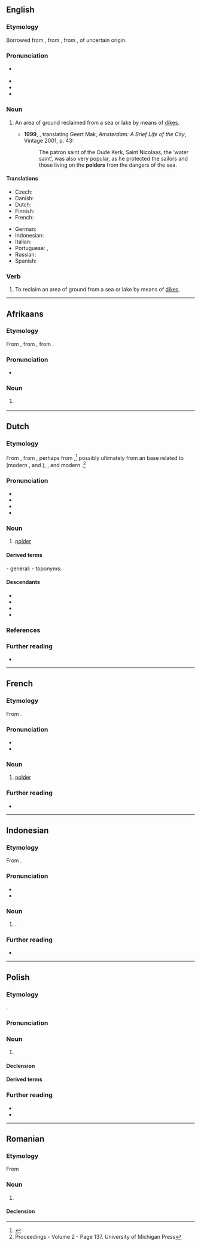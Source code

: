 {{also|Polder|pólder}}
==English==

===Etymology===
Borrowed from {{bor|en|nl|polder}}, from {{der|en|dum|polre}}, from {{der|en|odt|polra}}, of uncertain origin.

===Pronunciation===
* {{a|UK}} {{IPA|en|/ˈpəʊldə/|/ˈpɒldə/}}
* {{audio|en|LL-Q1860 (eng)-Vealhurl-polder.wav|Audio (Southern England)}}
* {{hyphenation|en|pol|der}}
* {{rhymes|en|əʊldə(ɹ)|s=2}}

===Noun===
{{en-noun}}

# {{lb|en|geography}} An area of ground reclaimed from a sea or lake by means of [[dike]]s. {{defdate|from 17th c.}}
#* '''1999''', {{w|Philipp Blom}}, translating Geert Mak, ''Amsterdam: A Brief Life of the City'', Vintage 2001, p. 43:
#*: The patron saint of the Oude Kerk, Saint Nicolaas, the ‘water saint’, was also very popular, as he protected the sailors and those living on the '''polders''' from the dangers of the sea.

====Translations====
{{trans-top|area of ground reclaimed from a sea or lake by means of dikes}}
* Czech: {{t|cs|polder|m}}
* Danish: {{t|da|kog|c}}
* Dutch: {{t+|nl|polder|m}}
* Finnish: {{t+|fi|polderi}}
* French: {{t+|fr|polder|m}}
{{trans-mid}}
* German: {{t+|de|Polder|m}}
* Indonesian: {{t+|id|polder}}
* Italian: {{t|it|polder|m}}
* Portuguese: {{t|pt|pólder|m}} {{qualifier|Portugal}}, {{t|pt|pôlder|m}} {{qualifier|Brazil}}
* Russian: {{t+|ru|по́льдер|m}}
* Spanish: {{t|es|pólder|m}}
{{trans-bottom}}

===Verb===
{{en-verb}}

# To reclaim an area of ground from a sea or lake by means of [[dike]]s.

----

==Afrikaans==

===Etymology===
From {{inh|af|nl|polder}}, from {{inh|af|dum|polre}}, from {{inh|af|odt|polra}}.

===Pronunciation===
* {{IPA|af|/ˈpɔl.dər/}}

===Noun===
{{af-noun|s}}

# {{l|en|polder}} {{gloss|land reclaimed from a body of water by means of dykes}}

----

==Dutch==

===Etymology===
From {{inh|nl|dum|polre}}, from {{inh|nl|odt|polra}}, perhaps from {{m|odt|polla||A low ground elevation}},<ref>{{R:nl:Etymologiebank|polder1}}</ref> possibly ultimately from an {{onomatopoeic|nl|title=imitative}} {{der|nl|gem|-}} base related to {{cog|non|purla||to babble}} (modern {{cog|sv|pollra||to purl}}, {{cog|no|puldra||to gush}} and {{m|no|pulla||to bubble}}), {{cog|ang|polr||marsh}}, and modern {{cog|en|purl}}.<ref>Proceedings - Volume 2 - Page 137. University of Michigan Press</ref>

===Pronunciation===
* {{IPA|nl|/ˈpɔl.dər/}}
* {{audio|nl|Nl-polder.ogg|Audio}}
* {{hyphenation|nl|pol|der}}
* {{rhymes|nl|ɔldər|s=2}}

===Noun===
{{nl-noun|m|-s|poldertje}}

# {{lb|nl|geography}} [[#English|polder]] {{gloss|land reclaimed from a body of water by means of dykes}}

====Derived terms====
- general:
{{der4|nl|inpolderen|kleipolder|polderen|poldergemaal|poldermodel|poldermolen|rietpolder|veenpolder|zeepolder}}
- toponyms:
{{der4|nl|'s-Gravenpolder|Anna Jacobapolder|Augustapolder|Bergpolder|Bospolder|Driemanspolder|Grauwe Polder|Groetpolder|Katspolder|Kleinpolder|Kogerpolder|Krakeelpolder|Noordoostpolder|Poelpolder|Serlippenspolder|Spaanse Polder|Vierpolders|Vrouwenpolder|Waarderpolder|Wippolder}}

====Descendants====
* {{desc|af|polder}}
* {{desc|hns|podro|bor=1}}
* {{desc|en|polder|bor=1}}
* {{desc|pap|polder|bor=1}}

===References===
<references/>

===Further reading===
* {{pedia|lang=nl}}

----

==French==

===Etymology===
From {{uder|fr|nl|polder}}.

===Pronunciation===
* {{fr-IPA|poldère}}
* {{audio|fr|LL-Q150 (fra)-0x010C-polder.wav|Audio}}

===Noun===
{{fr-noun|m}}

# {{lb|fr|geography}} [[#English|polder]]

===Further reading===
* {{R:TLFi}}

----

==Indonesian==

===Etymology===
From {{bor|id|nl|polder}}.

===Pronunciation===
* {{IPA|id|[ˈpɔl.dər]}}
* {{hyphenation|id|pol|dêr}}

===Noun===
{{id-noun|head=poldêr}}
# {{l|en|polder}}.

===Further reading===
* {{R:KBBI Daring}}

----

==Polish==
{{wp|lang=pl}}

===Etymology===
{{bor+|pl|nl|polder}}.

===Pronunciation===
{{pl-p}}

===Noun===
{{pl-noun|m-in}}

# {{lb|pl|geography}} {{l|en|polder}}

====Declension====
{{pl-decl-noun-m-in}}

====Derived terms====
{{col3|pl|title=adjective|polderowy}}

===Further reading===
* {{R:pl:WSJP}}
* {{R:pl:PWN}}

----

==Romanian==

===Etymology===
From {{bor|ro|de|Polder}}

===Noun===
{{ro-noun|n|poldere}}

# {{l|en|polder}}

====Declension====
{{ro-noun-n}}